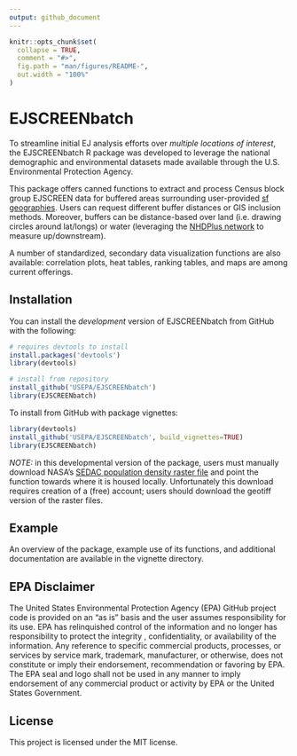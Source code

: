 ```yaml
---
output: github_document
---
```


<!-- README.md is generated from README.Rmd. Please edit that file -->

```r
knitr::opts_chunk$set(
  collapse = TRUE,
  comment = "#>",
  fig.path = "man/figures/README-",
  out.width = "100%"
)
```

# EJSCREENbatch

<!-- badges: start -->
<!-- badges: end -->

To streamline initial EJ analysis efforts over *multiple locations of interest*, the EJSCREENbatch R package was developed to leverage the national demographic and environmental datasets made available through the U.S. Environmental Protection Agency. 

This package offers canned functions to extract and process Census block group EJSCREEN data for buffered areas surrounding user-provided [sf geographies](https://r-spatial.github.io/sf/). Users can request different buffer distances or GIS inclusion methods. Moreover, buffers can be distance-based over land (i.e. drawing circles around lat/longs) or water (leveraging the [NHDPlus network](https://usgs-r.github.io/nhdplusTools/) to measure up/downstream).

A number of standardized, secondary data visualization functions are also available: correlation plots, heat tables, ranking tables, and maps are among current offerings.

## Installation

You can install the *development* version of EJSCREENbatch from GitHub with the following:

```r
# requires devtools to install
install.packages('devtools')
library(devtools)

# install from repository
install_github('USEPA/EJSCREENbatch')
library(EJSCREENbatch)
```

To install from GitHub with package vignettes:
```r
library(devtools)
install_github('USEPA/EJSCREENbatch', build_vignettes=TRUE)
library(EJSCREENbatch)
```

*NOTE:* in this developmental version of the package, users must manually download NASA's [SEDAC population density raster file](https://sedac.ciesin.columbia.edu/data/set/usgrid-summary-file1-2010/data-download) and point the function towards where it is housed locally. Unfortunately this download requires creation of a (free) account; users should download the geotiff version of the raster files.

## Example

An overview of the package, example use of its functions, and additional documentation are available in the vignette directory.

## EPA Disclaimer

The United States Environmental Protection Agency (EPA) GitHub project code is provided on an "as is" basis and the user assumes responsibility for its use. EPA has relinquished control of the information and no longer has responsibility to protect the integrity , confidentiality, or availability of the information. Any reference to specific commercial products, processes, or services by service mark, trademark, manufacturer, or otherwise, does not constitute or imply their endorsement, recommendation or favoring by EPA. The EPA seal and logo shall not be used in any manner to imply endorsement of any commercial product or activity by EPA or the United States Government.

## License

This project is licensed under the MIT license.
